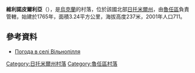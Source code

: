 {{coord|49|44|51|N|29|2|45|E|scale:30000|display=title}}

'''維利諾皮爾利亞'''（{{lang-uk|Вільнопілля}}），是[[烏克蘭|烏克蘭]]的村落，位於該國北部[[日托米爾州|日托米爾州]]，由[[魯任區|魯任區]]負責管轄，始建於1765年，面積3.24平方公里，海拔高度237米，2001年人口711。

==參考資料==
* [http://weather.in.ua/ua/zhitomirskaja/4015 Погода в селі Вільнопілля] {{Wayback|url=http://weather.in.ua/ua/zhitomirskaja/4015 |date=20111219132917 }}

{{DEFAULTSORT:Вільнопілля}}
[[Category:日托米爾州村落|Category:日托米爾州村落]]
[[Category:魯任區村落|Category:魯任區村落]]


{{Zhytomyr-geo-stub}}